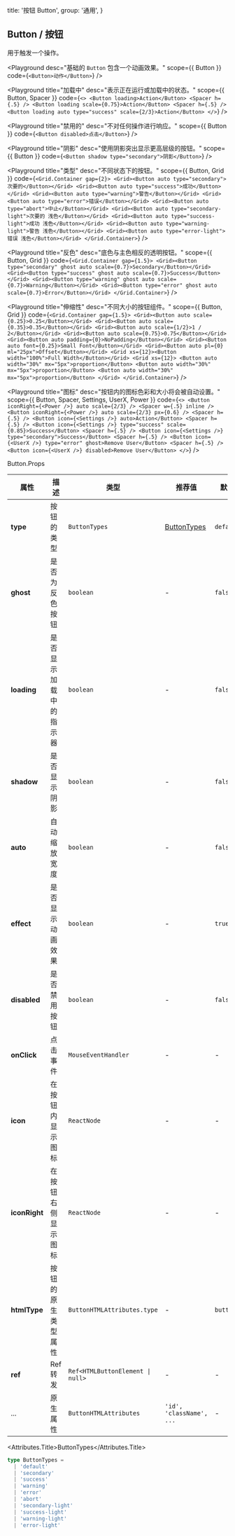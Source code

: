 
  title: '按钮 Button',
  group: '通用',
}

## Button / 按钮

用于触发一个操作。

<Playground
  desc="基础的 `Button` 包含一个动画效果。"
  scope={{ Button }}
  code={`
<Button>动作</Button>
`}
/>

<Playground
  title="加载中"
  desc="表示正在运行或加载中的状态。"
  scope={{ Button, Spacer }}
  code={`
<>
  <Button loading>Action</Button>
  <Spacer h={.5} />
  <Button loading scale={0.75}>Action</Button>
  <Spacer h={.5} />
  <Button loading auto type="success" scale={2/3}>Action</Button>
</>
`}
/>

<Playground
  title="禁用的"
  desc="不对任何操作进行响应。"
  scope={{ Button }}
  code={`
<Button disabled>点击</Button>
`}
/>

<Playground
  title="阴影"
  desc="使用阴影突出显示更高层级的按钮。"
  scope={{ Button }}
  code={`
<Button shadow type="secondary">阴影</Button>
`}
/>

<Playground
  title="类型"
  desc="不同状态下的按钮。"
  scope={{ Button, Grid }}
  code={`
<Grid.Container gap={2}>
  <Grid><Button auto type="secondary">次要的</Button></Grid>
  <Grid><Button auto type="success">成功</Button></Grid>
  <Grid><Button auto type="warning">警告</Button></Grid>
  <Grid><Button auto type="error">错误</Button></Grid>
  <Grid><Button auto type="abort">中止</Button></Grid>
  <Grid><Button auto type="secondary-light">次要的 浅色</Button></Grid>
  <Grid><Button auto type="success-light">成功 浅色</Button></Grid>
  <Grid><Button auto type="warning-light">警告 浅色</Button></Grid>
  <Grid><Button auto type="error-light">错误 浅色</Button></Grid>
</Grid.Container>
`}
/>

<Playground
  title="反色"
  desc="底色与主色相反的透明按钮。"
  scope={{ Button, Grid }}
  code={`
<Grid.Container gap={1.5}>
  <Grid><Button type="secondary" ghost auto scale={0.7}>Secondary</Button></Grid>
  <Grid><Button type="success" ghost auto scale={0.7}>Success</Button></Grid>
  <Grid><Button type="warning" ghost auto scale={0.7}>Warning</Button></Grid>
  <Grid><Button type="error" ghost auto scale={0.7}>Error</Button></Grid>
</Grid.Container>
`}
/>

<Playground
  title="伸缩性"
  desc="不同大小的按钮组件。"
  scope={{ Button, Grid }}
  code={`
<Grid.Container gap={1.5}>
  <Grid><Button auto scale={0.25}>0.25</Button></Grid>
  <Grid><Button auto scale={0.35}>0.35</Button></Grid>
  <Grid><Button auto scale={1/2}>1 / 2</Button></Grid>
  <Grid><Button auto scale={0.75}>0.75</Button></Grid>
  <Grid><Button auto padding={0}>NoPadding</Button></Grid>
  <Grid><Button auto font={0.25}>Small Font</Button></Grid>
  <Grid><Button auto pl={0} ml="25px">Offset</Button></Grid>
  <Grid xs={12}><Button width="100%">Full Width</Button></Grid>
  <Grid xs={12}>
    <Button auto width="30%" mx="5px">proportion</Button>
    <Button auto width="30%" mx="5px">proportion</Button>
    <Button auto width="30%" mx="5px">proportion</Button>
  </Grid>
</Grid.Container>
`}
/>

<Playground
  title="图标"
  desc="按钮内的图标色彩和大小将会被自动设置。"
  scope={{ Button, Spacer, Settings, UserX, Power }}
  code={`
<>
  <Button iconRight={<Power />} auto scale={2/3} />
  <Spacer w={.5} inline />
  <Button iconRight={<Power />} auto scale={2/3} px={0.6} />
  <Spacer h={.5} />
  <Button icon={<Settings />} auto>Action</Button>
  <Spacer h={.5} />
  <Button icon={<Settings />} type="success" scale={0.85}>Success</Button>
  <Spacer h={.5} />
  <Button icon={<Settings />} type="secondary">Success</Button>
  <Spacer h={.5} />
  <Button icon={<UserX />} type="error" ghost>Remove User</Button>
  <Spacer h={.5} />
  <Button icon={<UserX />} disabled>Remove User</Button>
</>
`}
/>

<Attributes edit="/pages/zh-cn/components/button.mdx">
<Attributes.Title>Button.Props</Attributes.Title>

| 属性          | 描述                   | 类型                                            | 推荐值                      | 默认      |
| ------------- | ---------------------- | ----------------------------------------------- | --------------------------- | --------- |
| **type**      | 按钮的类型             | `ButtonTypes`                                   | [ButtonTypes](#buttontypes) | `default` |
| **ghost**     | 是否为反色按钮         | `boolean`                                       | -                           | `false`   |
| **loading**   | 是否显示加载中的指示器 | `boolean`                                       | -                           | `false`   |
| **shadow**    | 是否显示阴影           | `boolean`                                       | -                           | `false`   |
| **auto**      | 自动缩放宽度           | `boolean`                                       | -                           | `false`   |
| **effect**    | 是否显示动画效果       | `boolean`                                       | -                           | `true`    |
| **disabled**  | 是否禁用按钮           | `boolean`                                       | -                           | `false`   |
| **onClick**   | 点击事件               | `MouseEventHandler`                             | -                           | -         |
| **icon**      | 在按钮内显示图标       | `ReactNode`                                     | -                           | -         |
| **iconRight** | 在按钮右侧显示图标     | `ReactNode`                                     | -                           | -         |
| **htmlType**  | 按钮的原生类型属性     | `ButtonHTMLAttributes.type`                     | -                           | `button`  |
| **ref**       | Ref 转发               | <Code>Ref<HTMLButtonElement &#124; null></Code> | -                           | -         |
| ...           | 原生属性               | `ButtonHTMLAttributes`                          | `'id', 'className', ...`    | -         |

<Attributes.Title>ButtonTypes</Attributes.Title>

```ts
type ButtonTypes =
  | 'default'
  | 'secondary'
  | 'success'
  | 'warning'
  | 'error'
  | 'abort'
  | 'secondary-light'
  | 'success-light'
  | 'warning-light'
  | 'error-light'
```

</Attributes>

